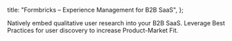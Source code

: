 
  title: "Formbricks – Experience Management for B2B SaaS",
};

Natively embed qualitative user research into your B2B SaaS. Leverage Best Practices for user discovery to increase Product-Market Fit.

<HeroAnimation />

